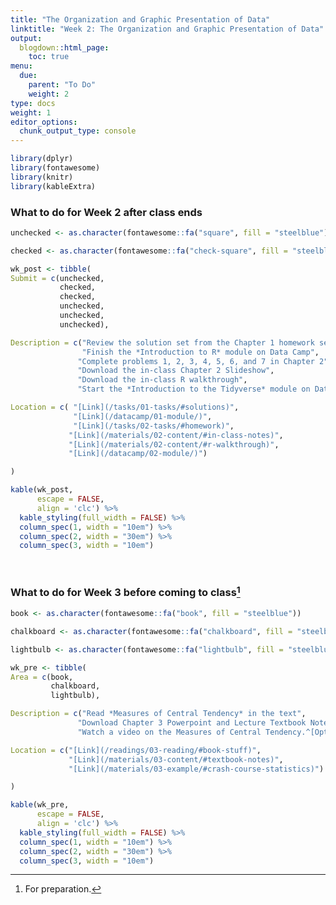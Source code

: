 ```yaml
---
title: "The Organization and Graphic Presentation of Data"
linktitle: "Week 2: The Organization and Graphic Presentation of Data"
output:
  blogdown::html_page:
    toc: true
menu:
  due:
    parent: "To Do"
    weight: 2
type: docs
weight: 1
editor_options: 
  chunk_output_type: console
---
```


```r
library(dplyr)
library(fontawesome)
library(knitr)
library(kableExtra)
```

### What to do for Week 2 after class ends

```r
unchecked <- as.character(fontawesome::fa("square", fill = "steelblue"))

checked <- as.character(fontawesome::fa("check-square", fill = "steelblue"))

wk_post <- tibble(
Submit = c(unchecked,
           checked,
           checked,
           unchecked,
           unchecked,
           unchecked),

Description = c("Review the solution set from the Chapter 1 homework set",
                "Finish the *Introduction to R* module on Data Camp",
               "Complete problems 1, 2, 3, 4, 5, 6, and 7 in Chapter 2",
               "Download the in-class Chapter 2 Slideshow",
               "Download the in-class R walkthrough",
               "Start the *Introduction to the Tidyverse* module on Data Camp^[Due in three weeks]"),

Location = c( "[Link](/tasks/01-tasks/#solutions)",
              "[Link](/datacamp/01-module/)",
              "[Link](/tasks/02-tasks/#homework)",
             "[Link](/materials/02-content/#in-class-notes)",
             "[Link](/materials/02-content/#r-walkthrough)",
             "[Link](/datacamp/02-module/)")

)
```

```r
kable(wk_post, 
      escape = FALSE,
      align = 'clc') %>%
  kable_styling(full_width = FALSE) %>%
  column_spec(1, width = "10em") %>%
  column_spec(2, width = "30em") %>%
  column_spec(3, width = "10em")
```

<br />

### What to do for Week 3 before coming to class^[For preparation.]

```r
book <- as.character(fontawesome::fa("book", fill = "steelblue"))

chalkboard <- as.character(fontawesome::fa("chalkboard", fill = "steelblue"))

lightbulb <- as.character(fontawesome::fa("lightbulb", fill = "steelblue"))

wk_pre <- tibble(
Area = c(book, 
         chalkboard, 
         lightbulb),

Description = c("Read *Measures of Central Tendency* in the text",
               "Download Chapter 3 Powerpoint and Lecture Textbook Notes",
               "Watch a video on the Measures of Central Tendency.^[Optional but recommended.]"),

Location = c("[Link](/readings/03-reading/#book-stuff)", 
             "[Link](/materials/03-content/#textbook-notes)",
             "[Link](/materials/03-example/#crash-course-statistics)")

)

```

```r
kable(wk_pre, 
      escape = FALSE,
      align = 'clc') %>%
  kable_styling(full_width = FALSE) %>%
  column_spec(1, width = "10em") %>%
  column_spec(2, width = "30em") %>%
  column_spec(3, width = "10em")
```


